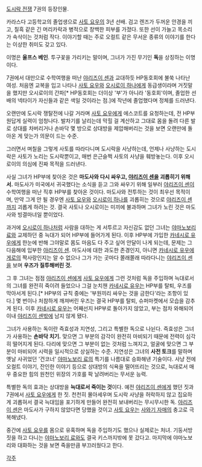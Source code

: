 [[도시락 전쟁]] 7권의 등장인물.

카라스다 고등학교의 졸업생으로 [[사토 요우]]의 3년 선배. 검고 렌즈가 두꺼운 안경을 끼고, 칠흑 같은 긴 머리카락과 병적으로 창백한 피부를 가졌다. 또한 선이 가늘고 목소리가 속삭이는 것처럼 작다. 이야기할 때는 주로 오컬트 같은 무서운 종류의 이야기를 한다는 이상한 취미도 갖고 있다.

이명은 '''울프스 베인'''. 투구꽃을 가리키는 말이며, 그녀가 가진 무기인 '''독'''을 상징하는 이명이다.

7권에서 대만으로 수학여행을 떠난 [[야리즈이 센]]과 교대하듯 HP동호회에 불쑥 나타난 여성. 처음엔 교복을 입고 나타나 [[사토 요우]]와 [[오시로이 하나]]에게 동급생이라며 거짓말을 했지만 오시로이의 간파[* HP동호회는 더이상 '부'가 아니라 '동호회'이며, 졸업한 선배의 넥타이가 자신들과 같은 색일 것이라는 점.]에 작년에 졸업했다며 정체를 드러낸다.

오랜만에 도시락 쟁탈전에 나갈 거라며 [[사토 요우]]에게 에스코트를 요청하는데, 전 HP부원답게 실력이 엄청나다. 발차기를 날리는데 막힐 걸 계산하고 그대로 몸을 돌려 다른 발로 상대를 차버리거나 손바닥 몇 방으로 상대방을 제압해버리는 것을 보면 오랜만에 돌아온 게 맞는가 의문이 드는 수준.

그러면서 며칠을 그렇게 사토를 따라다니며 도시락을 사냥하는데, 언제나 사냥하는 도시락은 사토가 노리는 도시락뿐이고, 매번 은근슬쩍 사토의 사냥을 훼방놓는다. 이후 오시로이의 의심에 진짜 목적을 드러낸다.

사실 그녀가 HP부에 찾아온 것은 '''마도사와 다시 싸우고, [[야리즈이 센]]을 괴롭히기 위해서.''' 마도사가 미국에서 귀국했다는 소식을 듣고 그와 싸우기 위해 일부러 [[야리즈이 센]]이 수학여행을 떠난 직후 HP부를 찾아온 것이다. 마도사와 전투하는 것이 최우선 목적이며, 만약 그게 안 될 경우엔 [[사토 요우]]와 [[오시로이 하나]]를 괴롭히는 것으로 [[야리즈이 센]]까지 괴롭게 하려는 것. 결국 사토나 오시로이는 미끼에 불과하며 그녀가 노린 것은 마도사와 빙결마녀일 뿐이었다.

과거에 [[오시로이 하나]]처럼 사람을 대하는 게 서투르고 자신감도 없던 그녀는 [[야마노보리 료]]와 교제하던 중 늑대가 되어 HP부에 들어가게 된다. 이후 HP부에 가입한 [[카네시로 유우]]에게 한눈에 반해 그야말로 몸도 마음도 다 주고 싶어 안달이 나게 되는데, 문제는 그 다음해에 입부한 [[야리즈이 센]]. 마도사에 대한 과도한 존경인지, 아니면 [[카네시로 유우]]에게로의 짝사랑인지는 알 수 없으나 그가 가는 곳마다 쫄래쫄래 따라다니는 [[야리즈이 센]]을 보며 '''우즈가 질투해버린 것.'''

그 후 그녀는 점점 [[야리즈이 센]]에게 [[사토 요우]]에게 그런 것처럼 독을 주입하며 늑대로서의 그녀를 완전히 죽이려 들었으나 그걸 눈치챈 [[카네시로 유우]]는 HP부를 탈퇴, 우즈를 막아서게 된다.[* HP부의 규칙 중에는 '부원끼리 싸우는 것을 금한다'라는 조항이 있다.] 몇 번이나 처참하게 깨져버린 우즈는 결국 HP부를 탈퇴, 슈퍼마켓에서 모습을 감추게 된다. 이후 [[카네시로 유우]]는 어째선지 HP부로 돌아가지 않았고, 부는 점차 와해되어 이내 [[야리즈이 센]]밖에 남지 않게 됐다.

그녀가 사용하는 독이란 즉효성과 지연성, 그리고 특별한 독으로 나뉜다. 즉효성은 그녀가 사용하는 '''손바닥 치기.''' 맞으면 그 부분의 감각이 완전히 마비되기 때문에 전력이 심각히 떨어지게 된다. 다리에 맞으면 그 부분이 없는 것처럼 느껴지고, 얼굴에 맞으면 그 부분이 마비되어 시력을 일시적으로 상실하는 수준. 지연성은 그녀의 '''사전 토크'''를 말하며 옛날 사귀었던 '건코너' [[야마노보리 료]]의 특기를 나름대로 승화해낸 기술이다. 사냥 전에 오컬트 이야기, 잔인한 이야기 등으로 상대방의 식욕을 떨어뜨리는 것으로, 늑대로서 매우 중요한 힘의 원천인 위장의 가호를 팍 날려버리는 무서운 능력.

특별한 독의 효과는 상대방을 '''늑대로서 죽이는 것'''이다. 예전 [[야리즈이 센]]에게 했던 짓과 7권에서 [[사토 요우]]에게 한 짓. 천천히 몰아세우며 도시락 사냥을 허락하지 않고 집요하게 괴롭혀서 결국 늑대임을 포기하게 만들어 완전히 보내버리는 무시무시한 독. [[야리즈이 센]]은 마도사가 구하지 않았다면 당했을 것이고 [[사토 요우]]는 [[사와기 자매]]의 충고로 극복해냈다.

중간에 [[사토 요우]]를 몸으로 유혹하며 독을 주입하기도 했으나 실제로는 처녀. 기둥서방짓을 하고 다니는 [[야마노보리 료]]와도 결국 키스까지밖에 못 갔다고. 마지막에 야마노보리와 대화하는 것을 보면 죽을만큼 부끄러웠다고 한다.

[[각주]]
